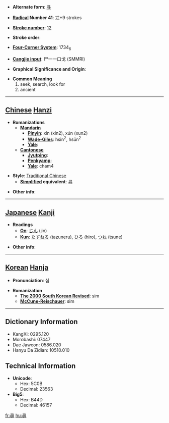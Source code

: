 * '''Alternate form''': [[寻]]

* '''[[Wiktionary:Chinese radical index| Radical]] Number 41''': [[Wiktionary:Chinese radical index 寸|寸]]+9 strokes

* '''[[Wiktionary:Chinese total strokes index|Stroke number]]''': [[Wiktionary:Chinese total strokes index 12|12]]

* '''Stroke order''': 

* '''[[Wiktionary:Chinese four corner index|Four-Corner System]]''': 1734<sub>6</sub>

* '''[[Wiktionary:Chinese Cangjie index|Cangjie input]]''': 尸一一口戈 (SMMRI)

* '''Graphical Significance and Origin''': 

* '''Common Meaning'''
*#seek, search, look for
*# ancient


----

== [[Chinese]] [[Hanzi]] ==

* '''Romanizations'''
** '''[[Mandarin]]'''
*** '''[[Pinyin]]''': xín (xin2), xún (xun2)
*** '''[[Wade-Giles]]''': hsin<sup>2</sup>, hsün<sup>2</sup>
*** '''[[Yale]]''': 
** '''[[Cantonese]]'''
*** '''[[Jyutping]]''':
*** '''[[Penkyamp]]''': 
*** '''[[Yale]]''': cham4

* '''Style''': [[Traditional Chinese]] 
** '''[[Simplified Chinese|Simplified]] equivalent''': [[寻]]

* '''Other info''': 

----

== [[Japanese]] [[Kanji]] ==

* '''Readings'''
** '''[[On]]''': [[じん]] (jin)
** '''[[Kun]]''': [[たずねる]] (tazuneru), [[ひろ]] (hiro), [[つね]] (tsune)

* '''Other info''':  

----

== [[Korean]] [[Hanja]] ==

* '''Pronunciation''': 심

* '''Romanization'''
** '''[[The 2000 South Korean Revised Romanization|The 2000 South Korean Revised]]''': sim
** '''[[McCune-Reischauer]]''': sim

----

== Dictionary Information ==

* KangXi: 0295.120
* Morobashi: 07447
* Dae Jaweon: 0586.020
* Hanyu Da Zidian: 10510.010

== Technical Information ==

* '''Unicode''':
** Hex: 5C0B
** Decimal: 23563
* '''Big5''':
** Hex: B44D
** Decimal: 46157

[[fr:尋]]
[[hu:尋]]